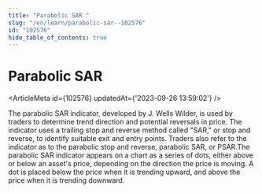 ```yaml
---
title: "Parabolic SAR "
slug: "/en/learn/parabolic-sar--102576"
id: "102576"
hide_table_of_contents: true
---
```



# Parabolic SAR 

<ArticleMeta id={102576} updatedAt={'2023-09-26 13:59:02'} />
<div className='border-solid border-b border-t-0 my-4 border-[var(--ifm-color-gray-300)]' />

The parabolic SAR indicator, developed by J. Wells Wilder, is used by traders to determine trend direction and potential reversals in price. The indicator uses a trailing stop and reverse method called "SAR," or stop and reverse, to identify suitable exit and entry points. Traders also refer to the indicator as to the parabolic stop and reverse, parabolic SAR, or PSAR.The parabolic SAR indicator appears on a chart as a series of dots, either above or below an asset's price, depending on the direction the price is moving. A dot is placed below the price when it is trending upward, and above the price when it is trending downward.
